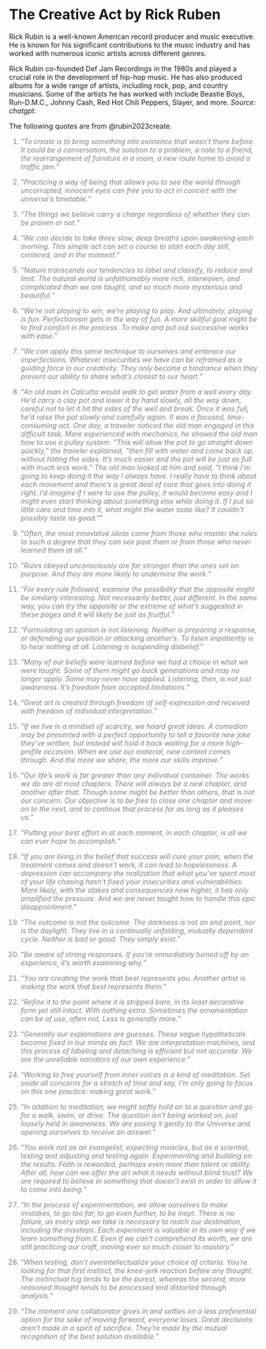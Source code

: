 # The Creative Act by Rick Ruben {#sec-CreativeBook}

Rick Rubin is a well-known American record producer and music executive. He is known for his significant contributions to the music industry and has worked with numerous iconic artists across different genres.

Rick Rubin co-founded Def Jam Recordings in the 1980s and played a crucial role in the development of hip-hop music. He has also produced albums for a wide range of artists, including rock, pop, and country musicians. Some of the artists he has worked with include Beastie Boys, Run-D.M.C., Johnny Cash, Red Hot Chili Peppers, Slayer, and more. *Source: chatgpt.*

The following quotes are from @rubin2023create.

::: {style="color: gray"}
1.  "*To create is to bring something into existence that wasn't there before. It could be a conversation, the solution to a problem, a note to a friend, the rearrangement of furniture in a room, a new route home to avoid a traffic jam.*"
:::

::: {style="color: gray"}
2.  "*Practicing a way of being that allows you to see the world through uncorrupted, innocent eyes can free you to act in concert with the universe's timetable.*"
:::

::: {style="color: gray"}
3.  "*The things we believe carry a charge regardless of whether they can be proven or not.*"
:::

::: {style="color: gray"}
4.  "*We can decide to take three slow, deep breaths upon awakening each morning. This simple act can set a course to start each day still, centered, and in the moment.*"
:::

::: {style="color: gray"}
5.  "*Nature transcends our tendencies to label and classify, to reduce and limit. The natural world is unfathomably more rich, interwoven, and complicated than we are taught, and so much more mysterious and beautiful.*"
:::

::: {style="color: gray"}
6.  "*We're not playing to win, we're playing to play. And ultimately, playing is fun. Perfectionism gets in the way of fun. A more skillful goal might be to find comfort in the process. To make and put out successive works with ease.*"
:::

::: {style="color: gray"}
7.  "*We can apply this same technique to ourselves and embrace our imperfections. Whatever insecurities we have can be reframed as a guiding force in our creativity. They only become a hindrance when they prevent our ability to share what's closest to our heart.*"
:::

::: {style="color: gray"}
8.  "*An old man in Calcutta would walk to get water from a well every day. He'd carry a clay pot and lower it by hand slowly, all the way down, careful not to let it hit the sides of the well and break. Once it was full, he'd raise the pot slowly and carefully again. It was a focused, time-consuming act. One day, a traveler noticed the old man engaged in this difficult task. More experienced with mechanics, he showed the old man how to use a pulley system. "This will allow the pot to go straight down quickly," the traveler explained, "then fill with water and come back up, without hitting the sides. It's much easier and the pot will be just as full with much less work." The old man looked at him and said, "I think I'm going to keep doing it the way I always have. I really have to think about each movement and there's a great deal of care that goes into doing it right. I'd imagine if I were to use the pulley, it would become easy and I might even start thinking about something else while doing it. If I put so little care and time into it, what might the water taste like? It couldn't possibly taste as good."*"
:::

::: {style="color: gray"}
9.  "*Often, the most innovative ideas come from those who master the rules to such a degree that they can see past them or from those who never learned them at all.*"
:::

::: {style="color: gray"}
10. "*Rules obeyed unconsciously are far stronger than the ones set on purpose. And they are more likely to undermine the work.*"
:::

::: {style="color: gray"}
11. "*For every rule followed, examine the possibility that the opposite might be similarly interesting. Not necessarily better, just different. In the same way, you can try the opposite or the extreme of what's suggested in these pages and it will likely be just as fruitful.*"
:::

::: {style="color: gray"}
12. "*Formulating an opinion is not listening. Neither is preparing a response, or defending our position or attacking another's. To listen impatiently is to hear nothing at all. Listening is suspending disbelief.*"
:::

::: {style="color: gray"}
13. "*Many of our beliefs were learned before we had a choice in what we were taught. Some of them might go back generations and may no longer apply. Some may never have applied. Listening, then, is not just awareness. It's freedom from accepted limitations.*"
:::

::: {style="color: gray"}
14. "*Great art is created through freedom of self-expression and received with freedom of individual interpretation.*"
:::

::: {style="color: gray"}
15. "*If we live in a mindset of scarcity, we hoard great ideas. A comedian may be presented with a perfect opportunity to tell a favorite new joke they've written, but instead will hold it back waiting for a more high-profile occasion. When we use our material, new content comes through. And the more we share, the more our skills improve.*"
:::

::: {style="color: gray"}
16. "*Our life's work is far greater than any individual container. The works we do are at most chapters. There will always be a new chapter, and another after that. Though some might be better than others, that is not our concern. Our objective is to be free to close one chapter and move on to the next, and to continue that process for as long as it pleases us.*"
:::

::: {style="color: gray"}
17. "*Putting your best effort in at each moment, in each chapter, is all we can ever hope to accomplish.*"
:::

::: {style="color: gray"}
18. "*If you are living in the belief that success will cure your pain, when the treatment comes and doesn't work, it can lead to hopelessness. A depression can accompany the realization that what you've spent most of your life chasing hasn't fixed your insecurities and vulnerabilities. More likely, with the stakes and consequences now higher, it has only amplified the pressure. And we are never taught how to handle this epic disappointment.*"
:::

::: {style="color: gray"}
19. "*The outcome is not the outcome. The darkness is not an end point, nor is the daylight. They live in a continually unfolding, mutually dependent cycle. Neither is bad or good. They simply exist.*"
:::

::: {style="color: gray"}
20. "*Be aware of strong responses. If you're immediately turned off by an experience, it's worth examining why.*"
:::

::: {style="color: gray"}
21. "*You are creating the work that best represents you. Another artist is making the work that best represents them.*"
:::

::: {style="color: gray"}
22. "*Refine it to the point where it is stripped bare, in its least decorative form yet still intact. With nothing extra. Sometimes the ornamentation can be of use, often not. Less is generally more.*"
:::

::: {style="color: gray"}
23. "*Generally our explanations are guesses. These vague hypotheticals become fixed in our minds as fact. We are interpretation machines, and this process of labeling and detaching is efficient but not accurate. We are the unreliable narrators of our own experience.*"
:::

::: {style="color: gray"}
24. "*Working to free yourself from inner voices is a kind of meditation. Set aside all concerns for a stretch of time and say, I'm only going to focus on this one practice: making great work.*"
:::

::: {style="color: gray"}
25. "*In addition to meditation, we might softly hold on to a question and go for a walk, swim, or drive. The question isn't being worked on, just loosely held in awareness. We are posing it gently to the Universe and opening ourselves to receive an answer.*"
:::

::: {style="color: gray"}
26. "*You work not as an evangelist, expecting miracles, but as a scientist, testing and adjusting and testing again. Experimenting and building on the results. Faith is rewarded, perhaps even more than talent or ability. After all, how can we offer the art what it needs without blind trust? We are required to believe in something that doesn't exist in order to allow it to come into being.*"
:::

::: {style="color: gray"}
27. "*In the process of experimentation, we allow ourselves to make mistakes, to go too far, to go even further, to be inept. There is no failure, as every step we take is necessary to reach our destination, including the missteps. Each experiment is valuable in its own way if we learn something from it. Even if we can't comprehend its worth, we are still practicing our craft, moving ever so much closer to mastery.*"
:::

::: {style="color: gray"}
28. "*When testing, don't overintellectualize your choice of criteria. You're looking for that first instinct, the knee-jerk reaction before any thought. The instinctual tug tends to be the purest, whereas the second, more reasoned thought tends to be processed and distorted through analysis.*"
:::

::: {style="color: gray"}
29. "*The moment one collaborator gives in and settles on a less preferential option for the sake of moving forward, everyone loses. Great decisions aren't made in a spirit of sacrifice. They're made by the mutual recognition of the best solution available.*"
:::
